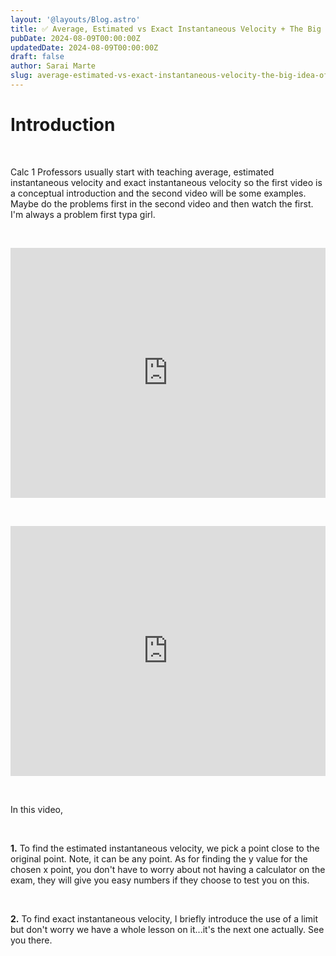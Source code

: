 ```yaml
---
layout: '@layouts/Blog.astro'
title: ✅ Average, Estimated vs Exact Instantaneous Velocity + The Big Idea of Calc
pubDate: 2024-08-09T00:00:00Z
updatedDate: 2024-08-09T00:00:00Z
draft: false
author: Sarai Marte
slug: average-estimated-vs-exact-instantaneous-velocity-the-big-idea-of-calc
---
```


# Introduction

&nbsp;&nbsp;&nbsp;&nbsp;

Calc 1 Professors usually start with teaching average, estimated instantaneous velocity and exact instantaneous velocity so the first video is a conceptual introduction and the second video will be some examples. Maybe do the problems first in the second video and then watch the first. I'm always a problem first typa girl.

&nbsp;&nbsp;&nbsp;&nbsp;

<iframe width="100%" height="400" src="https://www.youtube.com/embed/rtWzJQLudNA?si=HzP4aJFtVURIfeZz" title="YouTube video player" frameborder="0" allow="accelerometer; autoplay; clipboard-write; encrypted-media; gyroscope; picture-in-picture; web-share" referrerpolicy="strict-origin-when-cross-origin" allowfullscreen></iframe>

&nbsp;&nbsp;&nbsp;&nbsp;

<iframe width="100%" height="400" src="https://www.youtube.com/embed/h0L9sHtsbOw?si=B0lpMjqe9aX6YWsZ" title="YouTube video player" frameborder="0" allow="accelerometer; autoplay; clipboard-write; encrypted-media; gyroscope; picture-in-picture; web-share" referrerpolicy="strict-origin-when-cross-origin" allowfullscreen></iframe>

&nbsp;&nbsp;&nbsp;&nbsp;

In this video,

&nbsp;&nbsp;&nbsp;&nbsp;

**1.** To find the estimated instantaneous velocity, we pick a point close to the original point. Note, it can be any point. As for finding the y value for the chosen x point, you don't have to worry about not having a calculator on the exam, they will give you easy numbers if they choose to test you on this.  

&nbsp;&nbsp;&nbsp;&nbsp;

**2.** To find exact instantaneous velocity, I briefly introduce the use of a limit but don't worry we have a whole lesson on it...it's the next one actually. See you there.

&nbsp;&nbsp;&nbsp;&nbsp;
